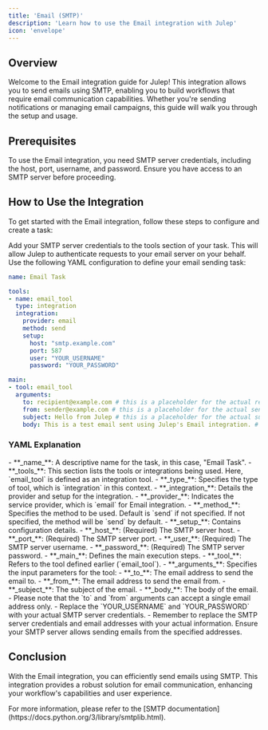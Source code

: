 ```yaml
---
title: 'Email (SMTP)'
description: 'Learn how to use the Email integration with Julep'
icon: 'envelope'
---
```


## Overview

Welcome to the Email integration guide for Julep! This integration allows you to send emails using SMTP, enabling you to build workflows that require email communication capabilities. Whether you're sending notifications or managing email campaigns, this guide will walk you through the setup and usage.

## Prerequisites

<Info type="info" title="SMTP Server Credentials Required">
  To use the Email integration, you need SMTP server credentials, including the host, port, username, and password. Ensure you have access to an SMTP server before proceeding.
</Info>

## How to Use the Integration

To get started with the Email integration, follow these steps to configure and create a task:

<Steps>
  <Step title="Configure Your SMTP Server">
    Add your SMTP server credentials to the tools section of your task. This will allow Julep to authenticate requests to your email server on your behalf.
  </Step>
  <Step title="Create Task Definition">
    Use the following YAML configuration to define your email sending task:

```yaml Email Example [expandable]
name: Email Task

tools:
- name: email_tool
  type: integration
  integration:
    provider: email
    method: send
    setup:
      host: "smtp.example.com"
      port: 587
      user: "YOUR_USERNAME"
      password: "YOUR_PASSWORD"

main:
- tool: email_tool
  arguments:
    to: recipient@example.com # this is a placeholder for the actual recipient email
    from: sender@example.com # this is a placeholder for the actual sender email
    subject: Hello from Julep # this is a placeholder for the actual subject
    body: This is a test email sent using Julep's Email integration. # this is a placeholder for the actual body
```
  </Step>
</Steps>

### YAML Explanation

<AccordionGroup>
  <Accordion title="Basic Configuration">
    - **_name_**: A descriptive name for the task, in this case, "Email Task".
    - **_tools_**: This section lists the tools or integrations being used. Here, `email_tool` is defined as an integration tool.
  </Accordion>

  <Accordion title="Tool Configuration">
    - **_type_**: Specifies the type of tool, which is `integration` in this context.
    - **_integration_**: Details the provider and setup for the integration.
      - **_provider_**: Indicates the service provider, which is `email` for Email integration.
      - **_method_**: Specifies the method to be used. Default is `send` if not specified. If not specified, the method will be `send` by default.
      - **_setup_**: Contains configuration details.
          - **_host_**: (Required) The SMTP server host.
          - **_port_**: (Required) The SMTP server port.
          - **_user_**: (Required) The SMTP server username.
          - **_password_**: (Required) The SMTP server password.
  </Accordion>

  <Accordion title="Workflow Configuration">
    - **_main_**: Defines the main execution steps.
      - **_tool_**: Refers to the tool defined earlier (`email_tool`).
      - **_arguments_**: Specifies the input parameters for the tool:
        - **_to_**: The email address to send the email to.
        - **_from_**: The email address to send the email from.
        - **_subject_**: The subject of the email.
        - **_body_**: The body of the email.
  </Accordion>
</AccordionGroup>

<Note>
  - Please note that the `to` and `from` arguments can accept a single email address only.
  - Replace the `YOUR_USERNAME` and `YOUR_PASSWORD` with your actual SMTP server credentials.
  - Remember to replace the SMTP server credentials and email addresses with your actual information. Ensure your SMTP server allows sending emails from the specified addresses.
</Note>

## Conclusion

With the Email integration, you can efficiently send emails using SMTP. 
This integration provides a robust solution for email communication, enhancing your workflow's capabilities and user experience.

<Tip>
  For more information, please refer to the [SMTP documentation](https://docs.python.org/3/library/smtplib.html).
</Tip> 